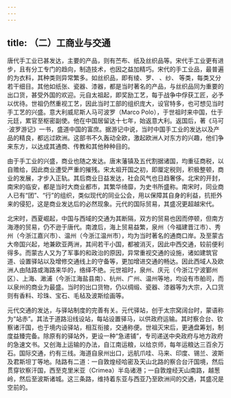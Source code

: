 ```yaml
---
---
---
```

title: （二）工商业与交通
---



唐代手工业已甚发达，主要的产品，则有苎布、纸及丝织品等。宋代手工业更有进步，且有分工专门的趋向，制造技术，也因之益加精巧。宋代的手工业品，最普遍的为衣料，其种类则异常繁多。如丝织品，即有绫、罗、 、纱、 等类，每类又分若干细目。其他如纸张、瓷器、漆器，都是当时著名的产品，与丝织品同为重要的出口货，甚受外国的欢迎。元自太祖起，即奖励工艺，每于战争中俘获工匠，必予以优待。世祖仍然重视工艺，因此当时工部的组织庞大，设官特多，也可想见当时手工艺的兴盛。意大利威尼斯人马可波罗（Marco Polo），于世祖时来中国，仕于元廷，累官至枢密副使。他在中国居留达十七年，始返意大利。返国后，著《马可·波罗游记》一书，盛道中国的富庶。据游记中说，当时中国手工业的发达以及产品的精良，都远过欧洲。这部书不久轰动全欧，激起欧洲人对东方的兴趣，他们争来东方，以达成其通商、传教和其他种种目的。

由于手工业的兴盛，商业也随之发达。唐末藩镇及五代割据诸国，均重征商税，以自赡给，因此商业遭受严重的摧残。宋太祖开国之初，即厘定税则，积极整顿，商业的发展，才步入正轨。其后商业日益发达，社会风气也日趋奢侈。北宋的开封，南宋的临安，都是当时大商业都市，其繁华绮靡，为史书所盛称。南宋时，同业商人已有“团”、“行”的组织，类似现代的同业公会，用以保障其自身的利益，抗拒外来的侵犯，这是商业发达后的必然现象。元代的国际贸易，其盛况更超越宋代。

北宋时，西夏崛起，中国与西域的交通为其断隔，双方的贸易也因而停顿，但南方海港的贸易，仍不逊于唐代。南渡后，海上贸易益繁，泉州（今福建晋江市）、秀州（今浙江嘉兴市）、温州（今浙江温州市），均为当时著名的通商口岸。及至蒙古大帝国兴起，地兼欧亚两洲，其间若干小国，都被消灭，因此中西交通，较前便利得多。而蒙古人又为了军事的和政治的原因，异常重视交通的设施，诸如建筑官道、设置驿站以及增修交通线上的守备等，更加增进交通的畅达。因此西域人及欧洲人由陆路或海路来华的，络绎不绝。元世祖时，泉州、庆元（今浙江宁波鄞州区）、上海、澉浦（今浙江海盐县南）、杭州、广州、温州等地，均设有市舶司，而以泉州的商业为最盛。当时的出口货物，仍以绸缎、瓷器、漆器等为大宗，入口货则有香料、珍珠、宝石、毛毡及波斯绘画等。

元代交通的发达，与驿站制度的完善有关。元代驿站，创于太宗窝阔台时，蒙语称为“站赤”。其法于道路沿线设站，每站设置驿马，以供政府运输。其时察合台、钦察诸汗国，也于境内设驿站，相互衔接，交通称便。世祖灭宋后，更通盘筹划，制度益臻完备。除原有的驿站外，更设一种“急递铺”，专司递送中央政府与地方政府的急速文书。又创海上运输的办法，自江南运粮，以给京师，每年运粮达三百余万石。国际交通，约有三线。海道自泉州出口，远航爪哇、马来、印度、锡兰、波斯及君斯坦丁等地。陆路有二道：一自敦煌经哈密及天山北路的察合台汗国境，然后贯穿钦察汗国，西至克里米亚（Crimea）半岛诸港；一自敦煌经天山南路，越葱岭，然后至波斯诸城。这三条路，维持着东亚与西亚乃至欧洲间的交通，其盛况是空前的。